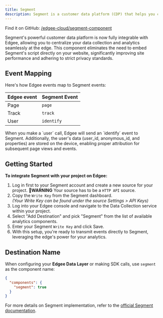 ```yaml
---
title: Segment
description: Segment is a customer data platform (CDP) that helps you collect, clean, and activate your customer data, **now at the edge**.
---
```


Find it on GitHub: [<Icon icon="github" iconType="solid" /> /edgee-cloud/segment-component](https://github.com/edgee-cloud/segment-component)

Segment's powerful customer data platform is now fully integrable with Edgee, allowing you to centralize your data collection 
and analytics seamlessly at the edge. This component eliminates the need to embed Segment's script directly on your website, 
significantly improving site performance and adhering to strict privacy standards.

## Event Mapping

Here's how Edgee events map to Segment events:

| Edgee event | Segment Event |
|-------------|---------------|
| Page        | `page`        |
| Track       | `track`       |
| User        | `identify`    |

<Note>
  When you make a `user` call, Edgee will send an `identify` event to Segment.
  Additionally, the user's data (user_id, anonymous_id, and properties) are stored on the device,
  enabling proper attribution for subsequent page views and events.
</Note>

## Getting Started

**To integrate Segment with your project on Edgee:**

1. Log in first to your Segment account and create a new source for your project. 🚨**WARNING** Your source has to be a `HTTP API` source.
2. Copy the `Write Key` from the Segment dashboard. <br />
_(Your Write Key can be found under the source Settings > API Keys)_
3. Log into your Edgee console and navigate to the Data Collection service within your project.
4. Select "Add Destination" and pick "Segment" from the list of available analytics components.
5. Enter your Segment `Write Key` and click Save.
6. With this setup, you're ready to transmit events directly to Segment, leveraging the edge's power for your analytics.

## Destination Name

When configuring your **Edgee Data Layer** or making SDK calls, use `segment` as the component name:

```json
{
  "components": {
    "segment": true
  }
}
```

For more details on Segment implementation, refer to the 
[official Segment documentation](https://segment.com/docs/).